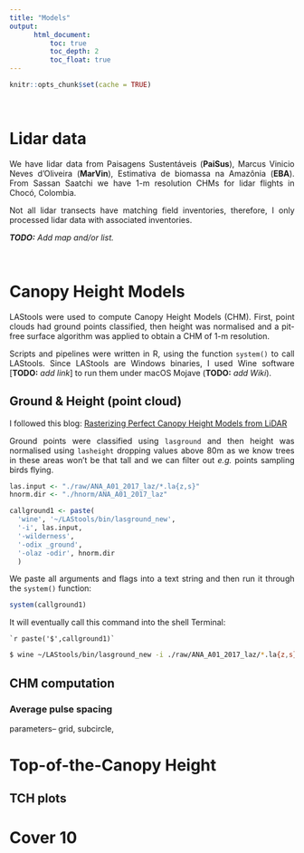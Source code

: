 ```yaml
---
title: "Models"
output: 
      html_document:
          toc: true
          toc_depth: 2
          toc_float: true
---
```



```r
knitr::opts_chunk$set(cache = TRUE)
```

<style>
body {
text-align: justify}
</style>

<br>

# Lidar data
We have lidar data from Paisagens Sustentáveis (**PaiSus**), Marcus Vinicio Neves d'Oliveira (**MarVin**), Estimativa de biomassa na Amazônia (**EBA**). From Sassan Saatchi we have 1-m resolution CHMs for lidar flights in Chocó, Colombia.

Not all lidar transects have matching field inventories, therefore, I only processed lidar data with associated inventories.

***TODO:*** *Add map and/or list.*

<br>

# Canopy Height Models

LAStools were used to compute Canopy Height Models (CHM). First, point clouds had ground points classified, then height was normalised and a pit-free surface algorithm was applied to obtain a CHM of 1-m resolution. 

Scripts and pipelines were written in R, using the function `system()` to call LAStools. Since LAStools are Windows binaries, I used Wine software [**TODO:** *add link*] to run them under macOS Mojave (**TODO:** *add Wiki*).

## Ground & Height (point cloud)
I followed this blog: [Rasterizing Perfect Canopy Height Models from LiDAR](https://rapidlasso.com/2014/11/04/rasterizing-perfect-canopy-height-models-from-lidar/)

Ground points were classified using `lasground` and then height was normalised using `lasheight` dropping values above 80m as we know trees in these areas won't be that tall and we can filter out *e.g.* points sampling birds flying.

```r

las.input <- "./raw/ANA_A01_2017_laz/*.la{z,s}"
hnorm.dir <- "./hnorm/ANA_A01_2017_laz"

callground1 <- paste(
  'wine', '~/LAStools/bin/lasground_new',
  '-i', las.input,
  '-wilderness',
  '-odix _ground',
  '-olaz -odir', hnorm.dir
  )
```

We paste all arguments and flags into a text string and then run it through the ```system()``` function:

```r
system(callground1)
```

It will eventually call this command into the shell Terminal: 

````
`r paste('$',callground1)`
````


```bash
$ wine ~/LAStools/bin/lasground_new -i ./raw/ANA_A01_2017_laz/*.la{z,s} -wilderness -odix _ground -olaz -odir ./hnorm/ANA_A01_2017_laz
```


## CHM computation

### Average pulse spacing

parameters-- grid, subcircle, 


# Top-of-the-Canopy Height

## TCH plots


# Cover 10











